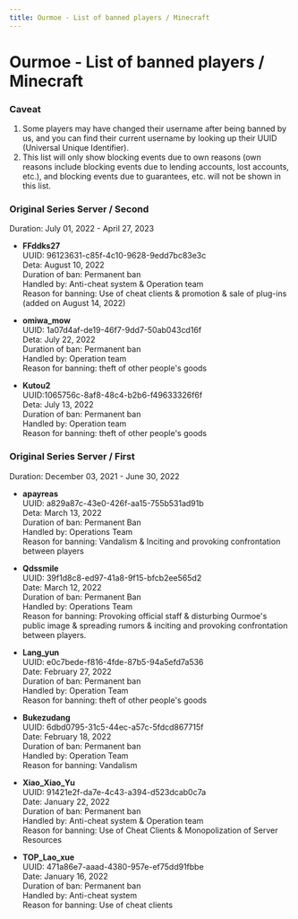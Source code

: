 ```yaml
---
title: Ourmoe - List of banned players / Minecraft
---
```




# Ourmoe - List of banned players / Minecraft


### Caveat

1. Some players may have changed their username after being banned by us, and you can find their current username by looking up their UUID (Universal Unique Identifier).
2. This list will only show blocking events due to own reasons (own reasons include blocking events due to lending accounts, lost accounts, etc.), and blocking events due to guarantees, etc. will not be shown in this list.


### Original Series Server / Second

<Callout emoji="⚡️">
  Duration: July 01, 2022 - April 27, 2023
</Callout>

- **FFddks27**\
UUID: 96123631-c85f-4c10-9628-9edd7bc83e3c\
Deta: August 10, 2022\
Duration of ban: Permanent ban\
Handled by: Anti-cheat system & Operation team\
Reason for banning: Use of cheat clients & promotion & sale of plug-ins (added on August 14, 2022)

- **omiwa_mow**\
UUID: 1a07d4af-de19-46f7-9dd7-50ab043cd16f\
Deta: July 22, 2022\
Duration of ban: Permanent ban\
Handled by: Operation team\
Reason for banning: theft of other people's goods

- **Kutou2**\
UUID:1065756c-8af8-48c4-b2b6-f49633326f6f\
Deta: July 13, 2022\
Duration of ban: Permanent ban\
Handled by: Operation team\
Reason for banning: theft of other people's goods


### Original Series Server / First

<Callout emoji="⚡️">
  Duration: December 03, 2021 - June 30, 2022
</Callout>

- **apayreas**\
UUID: a829a87c-43e0-426f-aa15-755b531ad91b\
Deta: March 13, 2022\
Duration of ban: Permanent Ban\
Handled by: Operations Team\
Reason for banning: Vandalism & Inciting and provoking confrontation between players

- **Qdssmile**\
UUID: 39f1d8c8-ed97-41a8-9f15-bfcb2ee565d2\
Date: March 12, 2022\
Duration of ban: Permanent Ban\
Handled by: Operations Team\
Reason for banning: Provoking official staff & disturbing Ourmoe's public image & spreading rumors & inciting and provoking confrontation between players.

- **Lang_yun**\
UUID: e0c7bede-f816-4fde-87b5-94a5efd7a536\
Date: February 27, 2022\
Duration of ban: Permanent ban\
Handled by: Operation Team\
Reason for banning: theft of other people's goods

- **Bukezudang**\
UUID: 6dbd0795-31c5-44ec-a57c-5fdcd867715f\
Date: February 18, 2022\
Duration of ban: Permanent ban\
Handled by: Operation Team\
Reason for banning: Vandalism

- **Xiao_Xiao_Yu**\
UUID: 91421e2f-da7e-4c43-a394-d523dcab0c7a\
Date: January 22, 2022\
Duration of ban: Permanent ban\
Handled by: Anti-cheat system & Operation team\
Reason for banning: Use of Cheat Clients & Monopolization of Server Resources

- **TOP_Lao_xue**\
UUID: 471a86e7-aaad-4380-957e-ef75dd91fbbe\
Date: January 16, 2022\
Duration of ban: Permanent ban\
Handled by: Anti-cheat system\
Reason for banning: Use of cheat clients